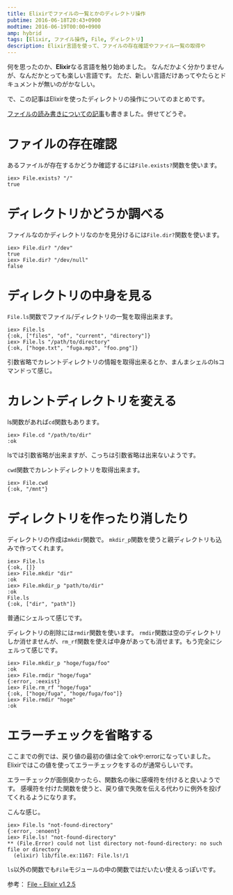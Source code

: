 ```yaml
---
title: Elixirでファイルの一覧とかのディレクトリ操作
pubtime: 2016-06-18T20:43+0900
modtime: 2016-06-19T00:00+0900
amp: hybrid
tags: [Elixir, ファイル操作, File, ディレクトリ]
description: Elixir言語を使って、ファイルの存在確認やファイル一覧の取得や
---
```


何を思ったのか、**Elixir**なる言語を触り始めました。
なんだかよく分かりませんが、なんだかとっても楽しい言語です。
ただ、新しい言語だけあってやたらとドキュメントが無いのがかなしい。

で、この記事はElixirを使ったディレクトリの操作についてのまとめです。

<PS time="2016-06-19" level={1}>

<a href="/blog/2016/06/elixir-file-read-write">ファイルの読み書きについての記事</a>も書きました。併せてどうぞ。

</PS>

# ファイルの存在確認
あるファイルが存在するかどうか確認するには`File.exists?`関数を使います。
```
iex> File.exists? "/"
true
```

# ディレクトリかどうか調べる
ファイルなのかディレクトリなのかを見分けるには`File.dir?`関数を使います。
```
iex> File.dir? "/dev"
true
iex> File.dir? "/dev/null"
false
```

# ディレクトリの中身を見る
`File.ls`関数でファイル/ディレクトリの一覧を取得出来ます。
```
iex> File.ls
{:ok, ["files", "of", "current", "directory"]}
iex> File.ls "/path/to/directory"
{:ok, ["hoge.txt", "fuga.mp3", "foo.png"]}
```
引数省略でカレントディレクトリの情報を取得出来るとか、まんまシェルのlsコマンドって感じ。

# カレントディレクトリを変える
ls関数があれば`cd`関数もあります。
```
iex> File.cd "/path/to/dir"
:ok
```
lsでは引数省略が出来ますが、こっちは引数省略は出来ないようです。

`cwd`関数でカレントディレクトリを取得出来ます。
```
iex> File.cwd
{:ok, "/mnt"}
```

# ディレクトリを作ったり消したり
ディレクトリの作成は`mkdir`関数で。
`mkdir_p`関数を使うと親ディレクトリも込みで作ってくれます。
```
iex> File.ls
{:ok, []}
iex> File.mkdir "dir"
:ok
iex> File.mkdir_p "path/to/dir"
:ok
File.ls
{:ok, ["dir", "path"]}
```
普通にシェルって感じです。

ディレクトリの削除には`rmdir`関数を使います。
`rmdir`関数は空のディレクトリしか消せませんが、`rm_rf`関数を使えば中身があっても消せます。もう完全にシェルって感じです。
```
iex> File.mkdir_p "hoge/fuga/foo"
:ok
iex> File.rmdir "hoge/fuga"
{:error, :eexist}
iex> File.rm_rf "hoge/fuga"
{:ok, ["hoge/fuga", "hoge/fuga/foo"]}
iex> File.rmdir "hoge"
:ok
```

# エラーチェックを省略する
ここまでの例では、戻り値の最初の値は全て:okや:errorになっていました。
Elixirではこの値を使ってエラーチェックをするのが通常らしいです。

エラーチェックが面倒臭かったら、関数名の後に感嘆符を付けると良いようです。
感嘆符を付けた関数を使うと、戻り値で失敗を伝える代わりに例外を投げてくれるようになります。

こんな感じ。
```
iex> File.ls "not-found-directory"
{:error, :enoent}
iex> File.ls! "not-found-directory"
** (File.Error) could not list directory not-found-directory: no such file or directory
  (elixir) lib/file.ex:1167: File.ls!/1
```
`ls`以外の関数でも`File`モジュールの中の関数ではだいたい使えるっぽいです。


参考： [File - Elixir v1.2.5](http://elixir-lang.org/docs/stable/elixir/File.html)
